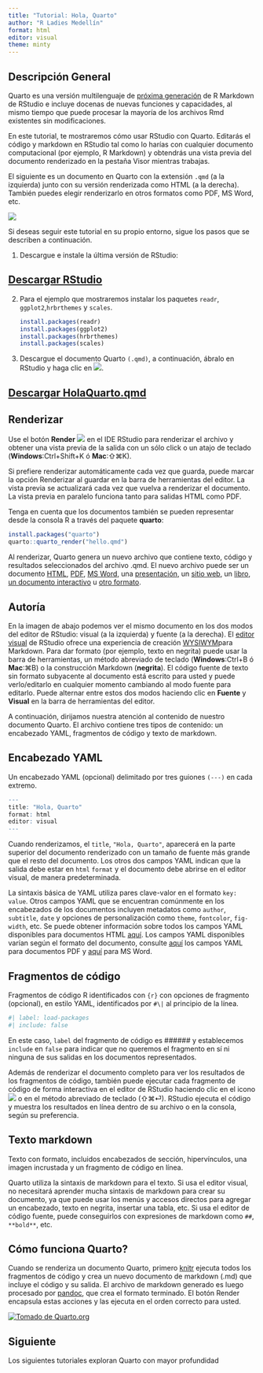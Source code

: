 ```yaml
---
title: "Tutorial: Hola, Quarto"
author: "R Ladies Medellín"
format: html
editor: visual
theme: minty 
---
```


## Descripción General

Quarto es una versión multilenguaje de [próxima generación](https://quarto.org/docs/faq/rmarkdown.html) de R Markdown de RStudio e incluye docenas de nuevas funciones y capacidades, al mismo tiempo que puede procesar la mayoría de los archivos Rmd existentes sin modificaciones.

En este tutorial, te mostraremos cómo usar RStudio con Quarto. Editarás el código y markdown en RStudio tal como lo harías con cualquier documento computacional (por ejemplo, R Markdown) y obtendrás una vista previa del documento renderizado en la pestaña Visor mientras trabajas.

El siguiente es un documento en Quarto con la extensión `.qmd` (a la izquierda) junto con su versión renderizada como HTML (a la derecha). También puedes elegir renderizarlo en otros formatos como PDF, MS Word, etc.

![](HolaQuarto.png)

Si deseas seguir este tutorial en su propio entorno, sigue los pasos que se describen a continuación.

1.  Descargue e instale la última versión de RStudio:

::: {.callout-note appearance="minimal" icon="false"}
## [Descargar RStudio](https://posit.co/download/rstudio-desktop/)
:::

2.  Para el ejemplo que mostraremos instalar los paquetes `readr`, `ggplot2`,`hrbrthemes` y `scales`.

    ```r
    install.packages(readr)
    install.packages(ggplot2)
    install.packages(hrbrthemes)
    install.packages(scales)
    ```

3.  Descargue el documento Quarto `(.qmd)`, a continuación, ábralo en RStudio y haga clic en ![](BotonRender.png).

::: {.callout-note appearance="minimal"}
## [Descargar HolaQuarto.qmd](https://github.com/ousuga/DocumentosQuarto/blob/main/HolaQuarto.qmd)
:::

## Renderizar

Use el botón **Render** ![](BotonRender.png) en el IDE RStudio para renderizar el archivo y obtener una vista previa de la salida con un sólo click o un atajo de teclado (**Windows**:Ctrl+Shift+K ó **Mac**:⇧⌘K).

Si prefiere renderizar automáticamente cada vez que guarda, puede marcar la opción Renderizar al guardar en la barra de herramientas del editor. La vista previa se actualizará cada vez que vuelva a renderizar el documento. La vista previa en paralelo funciona tanto para salidas HTML como PDF.

Tenga en cuenta que los documentos también se pueden representar desde la consola R a través del paquete **quarto**:

```r
install.packages("quarto")
quarto::quarto_render("hello.qmd")
```

Al renderizar, Quarto genera un nuevo archivo que contiene texto, código y resultados seleccionados del archivo .qmd. El nuevo archivo puede ser un documento [HTML](https://quarto.org/docs/output-formats/all-formats.html), [PDF](https://quarto.org/docs/output-formats/pdf-basics.html), [MS Word](https://quarto.org/docs/output-formats/ms-word.html), una [presentación](https://quarto.org/docs/presentations/), un [sitio web](https://quarto.org/docs/websites/), un [libro](https://quarto.org/docs/books/), [un documento interactivo](https://quarto.org/docs/interactive/) u [otro formato](https://quarto.org/docs/output-formats/all-formats.html).

## Autoría

En la imagen de abajo podemos ver el mismo documento en los dos modos del editor de RStudio: visual (a la izquierda) y fuente (a la derecha). El [editor visual](https://quarto.org/docs/visual-editor/) de RStudio ofrece una experiencia de creación [WYSIWYM](https://en.wikipedia.org/wiki/WYSIWYM)para Markdown. Para dar formato (por ejemplo, texto en negrita) puede usar la barra de herramientas, un método abreviado de teclado (**Windows**:Ctrl+B ó **Mac**:⌘B) o la construcción Markdown (**negrita**). El código fuente de texto sin formato subyacente al documento está escrito para usted y puede verlo/editarlo en cualquier momento cambiando al modo fuente para editarlo. Puede alternar entre estos dos modos haciendo clic en **Fuente** y **Visual** en la barra de herramientas del editor.

A continuación, dirijamos nuestra atención al contenido de nuestro documento Quarto. El archivo contiene tres tipos de contenido: un encabezado YAML, fragmentos de código y texto de markdown.

## Encabezado YAML

Un encabezado YAML (opcional) delimitado por tres guiones `(---)` en cada extremo.

```r
---
title: "Hola, Quarto"
format: html
editor: visual
---
```

Cuando renderizamos, el `title`, `"Hola, Quarto"`, aparecerá en la parte superior del documento renderizado con un tamaño de fuente más grande que el resto del documento. Los otros dos campos YAML indican que la salida debe estar en `html` `format` y el documento debe abrirse en el editor visual, de manera predeterminada.

La sintaxis básica de YAML utiliza pares clave-valor en el formato `key: value`. Otros campos YAML que se encuentran comúnmente en los encabezados de los documentos incluyen metadatos como `author`, `subtitle`, `date` y opciones de personalización como `theme`, `fontcolor`, `fig-width`, etc. Se puede obtener información sobre todos los campos YAML disponibles para documentos HTML [aquí](https://quarto.org/docs/reference/formats/html.html). Los campos YAML disponibles varían según el formato del documento, consulte [aquí](https://quarto.org/docs/reference/formats/pdf.html) los campos YAML para documentos PDF y [aquí](https://quarto.org/docs/reference/formats/docx.html) para MS Word.

## Fragmentos de código

Fragmentos de código R identificados con `{r}` con opciones de fragmento (opcional), en estilo YAML, identificados por `#\|` al principio de la línea.

```r
#| label: load-packages
#| include: false


```

En este caso, `label` del fragmento de código es \###### y establecemos `include` en `false` para indicar que no queremos el fragmento en sí ni ninguna de sus salidas en los documentos representados.

Además de renderizar el documento completo para ver los resultados de los fragmentos de código, también puede ejecutar cada fragmento de código de forma interactiva en el editor de RStudio haciendo clic en el icono ![](BotonEjecutar.png) o en el método abreviado de teclado (⇧⌘⏎). RStudio ejecuta el código y muestra los resultados en línea dentro de su archivo o en la consola, según su preferencia.

## Texto markdown

Texto con formato, incluidos encabezados de sección, hipervínculos, una imagen incrustada y un fragmento de código en línea.

Quarto utiliza la sintaxis de markdown para el texto. Si usa el editor visual, no necesitará aprender mucha sintaxis de markdown para crear su documento, ya que puede usar los menús y accesos directos para agregar un encabezado, texto en negrita, insertar una tabla, etc. Si usa el editor de código fuente, puede conseguirlos con expresiones de markdown como `##`, `**bold**`, etc.

## Cómo funciona Quarto?

Cuando se renderiza un documento Quarto, primero [knitr](https://yihui.org/knitr/) ejecuta todos los fragmentos de código y crea un nuevo documento de markdown (.md) que incluye el código y su salida. El archivo de markdown generado es luego procesado por [pandoc](https://pandoc.org), que crea el formato terminado. El botón Render encapsula estas acciones y las ejecuta en el orden correcto para usted.

[![Tomado de Quarto.org](rstudio-qmd-how-it-works.png)](https://quarto.org/docs/get-started/hello/rstudio.html#authoring)

## Siguiente

Los siguientes tutoriales exploran Quarto con mayor profundidad
